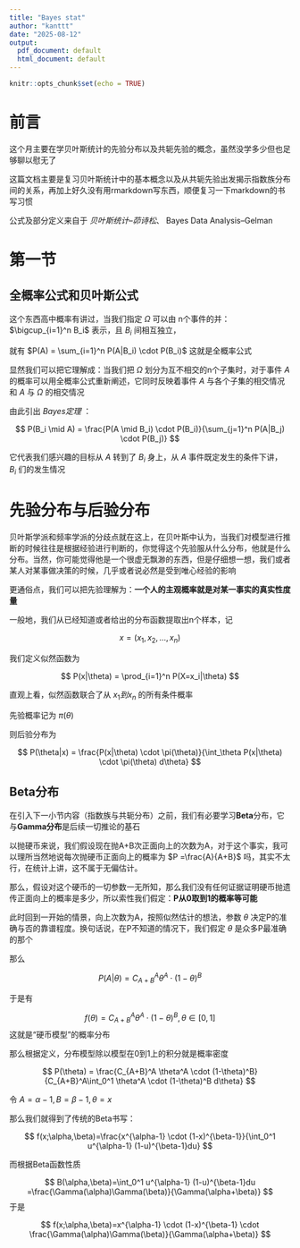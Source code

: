 ---
title: "Bayes stat"
author: "kanttt"
date: "2025-08-12"
output:
  pdf_document: default
  html_document: default
---

```{r setup, include=FALSE}
knitr::opts_chunk$set(echo = TRUE)
```

# 前言

这个月主要在学贝叶斯统计的先验分布以及共轭先验的概念，虽然没学多少但也足够聊以慰无了

这篇文档主要是复习贝叶斯统计中的基本概念以及从共轭先验出发揭示指数族分布间的关系，再加上好久没有用rmarkdown写东西，顺便复习一下markdown的书写习惯

公式及部分定义来自于 $贝叶斯统计–茆诗松$、 Bayes Data Analysis–Gelman

# 第一节

## 全概率公式和贝叶斯公式

这个东西高中概率有讲过，当我们指定 $\Omega$ 可以由 n个事件的并：$\bigcup_{i=1}^n B_i$ 表示，且 $B_i$ 间相互独立，

就有 $P(A) = \sum_{i=1}^n P(A|B_i) \cdot P(B_i)$ 这就是全概率公式

显然我们可以把它理解成：当我们把 $\Omega$ 划分为互不相交的n个子集时，对于事件 $A$ 的概率可以用全概率公式重新阐述，它同时反映着事件 $A$ 与各个子集的相交情况和 $A$ 与 $\Omega$ 的相交情况

由此引出 $Bayes 定理$ ：

$$
P(B_i \mid A) = \frac{P(A \mid B_i) \cdot P(B_i)}{\sum_{j=1}^n P(A|B_j) \cdot P(B_j)}
$$

它代表我们感兴趣的目标从 $A$ 转到了 $B_i$ 身上，从 $A$ 事件既定发生的条件下讲， $B_i$ 们的发生情况

# 先验分布与后验分布

贝叶斯学派和频率学派的分歧点就在这上，在贝叶斯中认为，当我们对模型进行推断的时候往往是根据经验进行判断的，你觉得这个先验服从什么分布，他就是什么分布。当然，你可能觉得他是一个很虚无飘渺的东西，但是仔细想一想，我们或者某人对某事做决策的时候，几乎或者说必然是受到唯心经验的影响

更通俗点，我们可以把先验理解为：**一个人的主观概率就是对某一事实的真实性度量**

一般地，我们从已经知道或者给出的分布函数提取出n个样本，记

$$
x = (x_1,x_2,...,x_n)
$$

我们定义似然函数为

$$
P(x|\theta) = \prod_{i=1}^n P(X=x_i|\theta)
$$

直观上看，似然函数联合了从 $x_1到x_n$ 的所有条件概率

先验概率记为 $\pi(\theta)$

则后验分布为

$$
P(\theta|x) = \frac{P(x|\theta) \cdot \pi(\theta)}{\int_\theta P(x|\theta) \cdot \pi(\theta) d\theta}
$$

## Beta分布

在引入下一小节内容（指数族与共轭分布）之前，我们有必要学习**Beta**分布，它与**Gamma分布**是后续一切推论的基石

以抛硬币来说，我们假设现在抛A+B次正面向上的次数为A，对于这个事实，我可以理所当然地说每次抛硬币正面向上的概率为 $P =\frac{A}{A+B}$ 吗，其实不太行，在统计上讲，这不属于无偏估计。

那么，假设对这个硬币的一切参数一无所知，那么我们没有任何证据证明硬币抛遗传正面向上的概率是多少，所以索性我们假定：**P从0取到1的概率等可能**

此时回到一开始的情景，向上次数为A，按照似然估计的想法，参数 $\theta$ 决定P的准确与否的靠谱程度。换句话说，在P不知道的情况下，我们假定 $\theta$ 是众多P最准确的那个

那么

$$
P(A|\theta) = C_{A+B}^A \theta^A \cdot (1-\theta)^B
$$

于是有

$$
f(\theta) = C_{A+B}^A \theta^A \cdot (1-\theta)^B  ,  \theta \in [0,1]
$$ 这就是“硬币模型”的概率分布

那么根据定义，分布模型除以模型在0到1上的积分就是概率密度

$$
P(\theta) = \frac{C_{A+B}^A \theta^A \cdot (1-\theta)^B}{C_{A+B}^A\int_0^1  \theta^A \cdot (1-\theta)^B d\theta}
$$

令 $A=\alpha-1,B=\beta-1,\theta=x$

那么我们就得到了传统的Beta书写：

$$
f(x;\alpha,\beta)=\frac{x^{\alpha-1} \cdot (1-x)^{\beta-1}}{\int_0^1 u^{\alpha-1} (1-u)^{\beta-1}du}
$$

而根据Beta函数性质

$$
B(\alpha,\beta)=\int_0^1 u^{\alpha-1} (1-u)^{\beta-1}du =\frac{\Gamma(\alpha)\Gamma(\beta)}{\Gamma(\alpha+\beta)}
$$ 于是

$$
f(x;\alpha,\beta)=x^{\alpha-1} \cdot (1-x)^{\beta-1} \cdot \frac{\Gamma(\alpha)\Gamma(\beta)}{\Gamma(\alpha+\beta)}
$$
